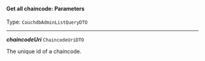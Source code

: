 


#### Get all chaincode: Parameters

Type: `CouchdbAdminListQueryDTO`

---

***chaincodeUri*** `ChaincodeUriDTO`

The unique id of a chaincode.



